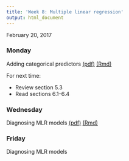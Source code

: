 ```yaml
---
title: 'Week 8: Multiple linear regression'
output: html_document
---
```


February 20, 2017

### Monday

Adding categorical predictors [(pdf)](https://github.com/math430-lu/notes/blob/master/lec11/categorical-predictors.pdf) [(Rmd)](https://github.com/math430-lu/notes/blob/master/lec11/categorical-predictors.Rmd)


For next time: 

* Review section 5.3
* Read sections 6.1--6.4


### Wednesday

Diagnosing MLR models [(pdf)](https://github.com/math430-lu/notes/blob/master/lec12/mlr-checking.pdf) [(Rmd)](https://github.com/math430-lu/notes/blob/master/lec12/mlr-checking.Rmd)



### Friday

Diagnosing MLR models

